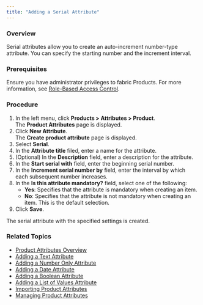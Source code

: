 ```yaml
---
title: "Adding a Serial Attribute"
---
```


### Overview

Serial attributes allow you to create an auto-increment number-type attribute. You can specify the starting number and the increment interval.

### Prerequisites

Ensure you have administrator privileges to fabric Products. For more information, see [Role-Based Access Control](/docs/role-based-access-control).

### Procedure

1. In the left menu, click **Products > Attributes > Product**.  
The **Product Attributes** page is displayed.
2. Click **New Attribute**.  
The **Create product attribute** page is displayed.
3. Select **Serial**.
4. In the **Attribute title** filed, enter a name for the attribute.
5. (Optional) In the **Description** field, enter a description for the attribute.
6. In the **Start serial with** field, enter the beginning serial number.
7. In the **Increment serial number by** field, enter the interval by which each subsequent number increases.
8. In the **Is this attribute mandatory?** field, select one of the following:  
   * **Yes**: Specifies that the attribute is mandatory when creating an item.  
   * **No**: Specifies that the attribute is not mandatory when creating an item. This is the default selection.
9. Click **Save**.

The serial attribute with the specified settings is created.

### Related Topics

* [Product Attributes Overview](/docs/product-attributes-overview)
* [Adding a Text Attribute](/docs/products-adding-text-attribute)
* [Adding a Number Only Attribute](/docs/products-adding-number-attribute)
* [Adding a Date Attribute](/docs/products-adding-date-attribute)
* [Adding a Boolean Attribute](/docs/products-adding-boolean-attribute)
* [Adding a List of Values Attribute](/docs/adding-a-list-of-values-attribute)
* [Importing Product Attributes](/docs/products-importing-product-attributes)
* [Managing Product Attributes](/docs/products-managing-product-attributes)